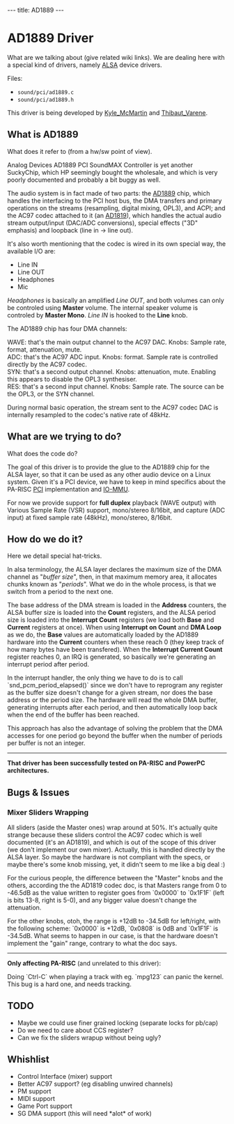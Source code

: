 ---
title: AD1889
---

= AD1889 Driver =

What are we talking about (give related wiki links).
We are dealing here with a special kind of drivers, namely [http://www.alsa-project.org ALSA] device drivers.

Files:
* <tt>sound/pci/ad1889.c</tt>
* <tt>sound/pci/ad1889.h</tt>

This driver is being developed by [[User:Kyle_McMartin|Kyle_McMartin]] and [[User:Thibaut_Varene|Thibaut_Varene]].

== What is AD1889 ==

What does it refer to (from a hw/sw point of view).

Analog Devices AD1889 PCI SoundMAX Controller is yet another SuckyChip, which HP seemingly bought the wholesale, and which is very poorly documented and probably a bit buggy as well.

The audio system is in fact made of two parts: the [http://ftp.parisc-linux.org/docs/chips/AD1889.pdf AD1889] chip, which handles the interfacing to the PCI host bus, the DMA transfers and primary operations on the streams (resampling, digital mixing, OPL3), and ACPI; and the AC97 codec attached to it (an [http://ftp.parisc-linux.org/docs/chips/AD1819.pdf AD1819]), which handles the actual audio stream output/input (DAC/ADC conversions), special effects ("3D" emphasis) and loopback (line in -> line out).

It's also worth mentioning that the codec is wired in its own special way, the available I/O are:
* Line IN
* Line OUT
* Headphones
* Mic

''Headphones'' is basically an amplified ''Line OUT'', and both volumes can only be controled using '''Master''' volume. The internal speaker volume is controled by '''Master Mono'''. ''Line IN'' is hooked to the '''Line''' knob.

The AD1889 chip has four DMA channels:
;WAVE: that's the main output channel to the AC97 DAC. Knobs: Sample rate, format, attenuation, mute.
;ADC: that's the AC97 ADC input. Knobs: format. Sample rate is controlled directly by the AC97 codec.
;SYN: that's a second output channel. Knobs: attenuation, mute. Enabling this appears to disable the OPL3 synthesiser.
;RES: that's a second input channel. Knobs: Sample rate. The source can be the OPL3, or the SYN channel. 

During normal basic operation, the stream sent to the AC97 codec DAC is internally resampled to the codec's native rate of 48kHz.

== What are we trying to do? ==

What does the code do?

The goal of this driver is to provide the glue to the AD1889 chip for the ALSA layer, so that it can be used as any other audio device on a Linux system. Given it's a PCI device, we have to keep in mind specifics about the PA-RISC [[PCI]] implementation and [[IO-MMU]].

For now we provide support for '''full duplex''' playback (WAVE output) with Various Sample Rate (VSR) support, mono/stereo 8/16bit, and capture (ADC input) at fixed sample rate (48kHz), mono/stereo, 8/16bit.

== How do we do it? ==

Here we detail special hat-tricks.

In alsa terminology, the ALSA layer declares the maximum size of the DMA channel as "''buffer size''", then, in that maximum memory area, it allocates chunks known as "''periods''". What we do in the whole process, is that we switch from a period to the next one.

The base address of the DMA stream is loaded in the '''Address''' counters, the ALSA buffer size is loaded into the '''Count''' registers, and the ALSA period size is loaded into the '''Interrupt Count''' registers (we load both '''Base''' and '''Current''' registers at once). When using '''Interrupt on Count''' and '''DMA Loop''' as we do, the '''Base''' values are automatically loaded by the AD1889 hardware into the '''Current''' counters when these reach 0 (they keep track of how many bytes have been transfered). When the '''Interrupt Current Count''' register reaches 0, an IRQ is generated, so basically we're generating an interrupt period after period.

In the interrupt handler, the only thing we have to do is to call `snd_pcm_period_elapsed()` since we don't have to reprogram any register as the buffer size doesn't change for a given stream, nor does the base address or the period size. The hardware will read the whole DMA buffer, generating interrupts after each period, and then automatically loop back when the end of the buffer has been reached.

This approach has also the advantage of solving the problem that the DMA accesses for one period go beyond the buffer when the number of periods per buffer is not an integer.

----

'''That driver has been successfully tested on PA-RISC and PowerPC architectures.'''

== Bugs & Issues ==

=== Mixer Sliders Wrapping ===

All sliders (aside the Master ones) wrap around at 50%. It's actually quite strange because these sliders control the AC97 codec which is well documented (it's an AD1819), and which is out of the scope of this driver (we don't implement our own mixer). Actually, this is handled directly by the ALSA layer. So maybe the hardware is not compliant with the specs, or maybe there's some knob missing, yet, it didn't seem to me like a big deal :)

For the curious people, the difference between the "Master" knobs and the others, according the the AD1819 codec doc, is that Masters range from 0 to -46.5dB as the value written to register goes from `0x0000` to `0x1F1F` (left is bits 13-8, right is 5-0), and any bigger value doesn't change the attenuation.

For the other knobs, otoh, the range is +12dB to -34.5dB for left/right, with the following scheme: `0x0000` is +12dB, `0x0808` is 0dB and `0x1F1F` is -34.5dB. What seems to happen in our case, is that the hardware doesn't implement the "gain" range, contrary to what the doc says.

------
'''Only affecting PA-RISC''' (and unrelated to this driver):

Doing `Ctrl-C` when playing a track with eg. `mpg123` can panic the kernel. This bug is a hard one, and needs tracking.

== TODO ==

* Maybe we could use finer grained locking (separate locks for pb/cap)
* Do we need to care about CCS register?
* Can we fix the sliders wrapup without being ugly?

== Whishlist ==

* Control Interface (mixer) support
* Better AC97 support? (eg disabling unwired channels)
* PM support
* MIDI support
* Game Port support
* SG DMA support (this will need *alot* of work)